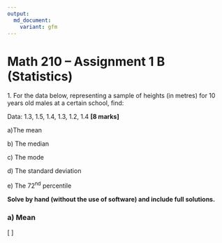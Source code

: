 ```yaml
---
output:
  md_document:
    variant: gfm
---
```


# Math 210 – Assignment 1 B (Statistics)

1\. For the data below, representing a sample of heights (in metres) for
10 years old males at a certain school, find:

Data: 1.3, 1.5, 1.4, 1.3, 1.2, 1.4 **[8 marks]**

a)The mean

b\) The median

c\) The mode

d\) The standard deviation

e\) The 72<sup>nd</sup> percentile

**Solve by hand (without the use of software) and include full
solutions.**

### a) Mean

\[
\begin{align}
\bar{x} &= \frac{\sum_{i=1}^n x_i}{n} \\
&= \frac{1.3 + 1.5 + 1.4 + 1.3 + 1.2 + 1.4}{6} \\
&= \frac{8.1}{6} \\
&= 1.35
\end{align}
\]
